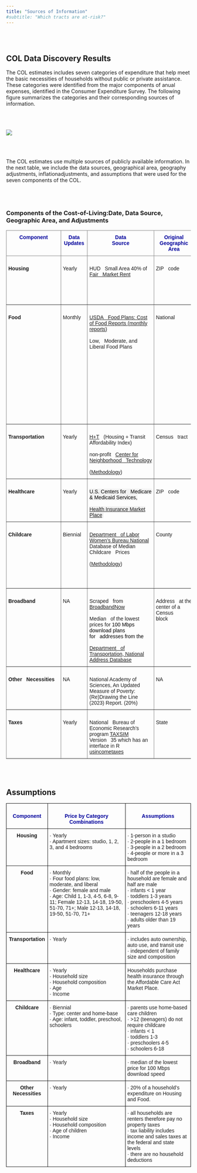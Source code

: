 ```yaml
---
title: "Sources of Information"
#subtitle: "Which tracts are at-risk?"
---
```


<br>
<br>


## COL Data Discovery Results

 
The COL estimates includes seven categories of expenditure that help meet the basic necessities of households without public or private assistance.  These categories were identified from the major components of anual expenses, identified in the Consumer Expenditure Survey. The following figure summarizes the categories and their corresponding sources of information. 

<br>
<br>

![](img/sources_data.png)  

<br>
<br>

The COL estimates use multiple sources of publicly available information.  In the next table, we include the data sources, geographical area, geography adjustments, inflationadjustments, and assumptions that were used for the seven components of the COL. 

<br>
<br>

### Components of the Cost-of-Living:Date, Data Source, Geographic Area, and Adjustments

<style type="text/css">
.tg  {border-collapse:collapse;border-spacing:0;}
.tg td{border-color:black;border-style:solid;border-width:1px;font-family:Arial, sans-serif;font-size:14px;
  overflow:hidden;padding:10px 5px;word-break:normal;}
.tg th{border-color:black;border-style:solid;border-width:1px;font-family:Arial, sans-serif;font-size:14px;
  font-weight:normal;overflow:hidden;padding:10px 5px;word-break:normal;}
.tg .tg-cttg{border-color:inherit;color:#00009b;font-weight:bold;text-align:center;vertical-align:top}
.tg .tg-fymr{border-color:inherit;font-weight:bold;text-align:left;vertical-align:top}
.tg .tg-0pky{border-color:inherit;text-align:left;vertical-align:top}
</style>
<table class="tg">
<thead>
  <tr>
    <th class="tg-cttg"><span style="font-weight:bold">Component    </span></th>
    <th class="tg-cttg">Data <br>Updates    </th>
    <th class="tg-cttg">Data<br>Source</th>
    <th class="tg-cttg">Original <br>Geographic <br>Area</th>
    <th class="tg-cttg">Geographic<br>Area<br>Adjustment</th>
    <th class="tg-cttg">Inflation<br>(Time)<br>Adjustment</th>
    <th class="tg-cttg">Final<br>Geographic <br>Area</th>
  </tr>
</thead>
<tbody>
  <tr>
    <td class="tg-fymr">&nbsp;&nbsp;&nbsp;<br>Housing&nbsp;&nbsp;&nbsp;</td>
    <td class="tg-0pky">&nbsp;&nbsp;&nbsp;<br>Yearly&nbsp;&nbsp;&nbsp;</td>
    <td class="tg-0pky">&nbsp;&nbsp;&nbsp;<br>HUD&nbsp;&nbsp;&nbsp;Small Area 40% of <a href="https://www.huduser.gov/portal/datasets/fmr/smallarea/index.html">Fair&nbsp;&nbsp;&nbsp;Market Rent</a>&nbsp;&nbsp;&nbsp;&nbsp;</td>
    <td class="tg-0pky">&nbsp;&nbsp;&nbsp;<br>ZIP&nbsp;&nbsp;&nbsp;code<br>&nbsp;&nbsp;&nbsp;<br> &nbsp;&nbsp;&nbsp;</td>
    <td class="tg-0pky">&nbsp;&nbsp;&nbsp;<br>ZIPS&nbsp;&nbsp;&nbsp;codes are distributed to census tracts based on demographic data&nbsp;&nbsp;&nbsp;</td>
    <td class="tg-0pky">&nbsp;&nbsp;&nbsp;<br>NA&nbsp;&nbsp;&nbsp;</td>
    <td class="tg-0pky">&nbsp;&nbsp;&nbsp;<br>Census&nbsp;&nbsp;&nbsp;<br>&nbsp;&nbsp;&nbsp;<br>tract&nbsp;&nbsp;&nbsp;</td>
  </tr>
  <tr>
    <td class="tg-fymr">&nbsp;&nbsp;&nbsp;<br>Food&nbsp;&nbsp;&nbsp;</td>
    <td class="tg-0pky">&nbsp;&nbsp;&nbsp;<br>Monthly&nbsp;&nbsp;&nbsp;</td>
    <td class="tg-0pky">&nbsp;&nbsp;&nbsp;<br><a href="https://www.fns.usda.gov/cnpp/usda-food-plans-cost-food-reports-monthly-reports">USDA&nbsp;&nbsp;&nbsp;Food Plans: Cost of Food Reports (monthly reports)</a><br>&nbsp;&nbsp;&nbsp;<br>Low,&nbsp;&nbsp;&nbsp;Moderate, and Liberal Food Plans&nbsp;&nbsp;&nbsp;</td>
    <td class="tg-0pky">&nbsp;&nbsp;&nbsp;<br>National&nbsp;&nbsp;&nbsp;&nbsp;&nbsp;&nbsp;</td>
    <td class="tg-0pky">&nbsp;&nbsp;&nbsp;<br>National&nbsp;&nbsp;&nbsp;adjusted to the county level using 2020 Feeding America’s Map the Meal Gap&nbsp;&nbsp;&nbsp;estimates at the county and independent city level&nbsp;&nbsp;&nbsp;</td>
    <td class="tg-0pky">&nbsp;&nbsp;&nbsp;<br><a href="https://www.bls.gov/regions/mid-atlantic/news-release/consumerpriceindex_washingtondc.htm#ro3xg01wbu.f.1">Consumer&nbsp;&nbsp;&nbsp;Price Index, Washington-Arlington-Alexandria area – November 2022</a>;<br>&nbsp;&nbsp;&nbsp;<br><a href="https://www.bls.gov/regions/mid-atlantic/news-release/2021/consumerpriceindex_washingtondc_20211210.htm">Consumer&nbsp;&nbsp;&nbsp;Price Index, Washington-Arlington-Alexandria area – November 2021</a><br>&nbsp;&nbsp;&nbsp;<br>(used&nbsp;&nbsp;&nbsp;to adjust the 2020 Feeding America’s Map the Meal Gap data)&nbsp;&nbsp;&nbsp;</td>
    <td class="tg-0pky">&nbsp;&nbsp;&nbsp;<br>County&nbsp;&nbsp;&nbsp;</td>
  </tr>
  <tr>
    <td class="tg-fymr">&nbsp;&nbsp;&nbsp;<br>Transportation&nbsp;&nbsp;&nbsp;</td>
    <td class="tg-0pky">&nbsp;&nbsp;&nbsp;<br>Yearly&nbsp;&nbsp;&nbsp;</td>
    <td class="tg-0pky">&nbsp;&nbsp;&nbsp;<br><a href="https://htaindex.cnt.org/">H+T</a>&nbsp;&nbsp;&nbsp;(Housing + Transit Affordability Index) <br>&nbsp;&nbsp;&nbsp;<br>non-profit&nbsp;&nbsp;&nbsp;<a href="https://cnt.org/">Center for Neighborhood&nbsp;&nbsp;&nbsp;Technology</a><br>&nbsp;&nbsp;&nbsp;<br>(<a href="https://htaindex.cnt.org/about/method-2022.pdf">Methodology</a>)&nbsp;&nbsp;&nbsp;</td>
    <td class="tg-0pky">&nbsp;&nbsp;&nbsp;<br>Census&nbsp;&nbsp;&nbsp;tract&nbsp;&nbsp;&nbsp;</td>
    <td class="tg-0pky">&nbsp;&nbsp;&nbsp;<br>NA&nbsp;&nbsp;&nbsp;</td>
    <td class="tg-0pky">&nbsp;&nbsp;&nbsp;<br>NA&nbsp;&nbsp;&nbsp;</td>
    <td class="tg-0pky">&nbsp;&nbsp;&nbsp;<br>Census&nbsp;&nbsp;&nbsp;<br>&nbsp;&nbsp;&nbsp;<br>tract&nbsp;&nbsp;&nbsp;</td>
  </tr>
  <tr>
    <td class="tg-fymr">&nbsp;&nbsp;&nbsp;<br>Healthcare&nbsp;&nbsp;&nbsp;</td>
    <td class="tg-0pky">&nbsp;&nbsp;&nbsp;<br>Yearly&nbsp;&nbsp;&nbsp;</td>
    <td class="tg-0pky">&nbsp;&nbsp;&nbsp;<br><span style="color:black;background-color:#F2F2F2">U.S. Centers for&nbsp;&nbsp;&nbsp;Medicare &amp; Medicaid Services,</span><br>&nbsp;&nbsp;&nbsp;<br><a href="https://www.healthcare.gov/apply-and-enroll/how-to-apply/"><span style="background-color:#F2F2F2">Health Insurance Market Place</span></a><span style="color:black;background-color:#F2F2F2"> </span>&nbsp;&nbsp;&nbsp;</td>
    <td class="tg-0pky">&nbsp;&nbsp;&nbsp;<br>ZIP&nbsp;&nbsp;&nbsp;code<br>&nbsp;&nbsp;&nbsp;<br> &nbsp;&nbsp;&nbsp;</td>
    <td class="tg-0pky">&nbsp;&nbsp;&nbsp;<br>NA&nbsp;&nbsp;&nbsp;</td>
    <td class="tg-0pky">&nbsp;&nbsp;&nbsp;<br>NA&nbsp;&nbsp;&nbsp;</td>
    <td class="tg-0pky">&nbsp;&nbsp;&nbsp;<br>County&nbsp;&nbsp;&nbsp;</td>
  </tr>
  <tr>
    <td class="tg-fymr">&nbsp;&nbsp;&nbsp;<br>Childcare&nbsp;&nbsp;&nbsp;</td>
    <td class="tg-0pky">&nbsp;&nbsp;&nbsp;<br>Biennial&nbsp;&nbsp;&nbsp;</td>
    <td class="tg-0pky">&nbsp;&nbsp;&nbsp;<br><a href="https://www.dol.gov/agencies/wb/topics/featured-childcare">Department&nbsp;&nbsp;&nbsp;of Labor Women’s Bureau National</a> Database of Median Childcare&nbsp;&nbsp;&nbsp;Prices <br>&nbsp;&nbsp;&nbsp;<br>(<a href="https://www.dol.gov/sites/dolgov/files/WB/media/NationalDatabaseofChildcarePricesTechnicalGuideFinal.pdf">Methodology</a>)&nbsp;&nbsp;&nbsp;</td>
    <td class="tg-0pky">&nbsp;&nbsp;&nbsp;<br>County&nbsp;&nbsp;&nbsp;</td>
    <td class="tg-0pky">&nbsp;&nbsp;&nbsp;<br>NA&nbsp;&nbsp;&nbsp;</td>
    <td class="tg-0pky">&nbsp;&nbsp;&nbsp;<br>Department&nbsp;&nbsp;&nbsp;of Labor Women’s Bureau National Methodology used to impute the Washington,&nbsp;&nbsp;&nbsp;D.C. child care area cost from 2012 to 2022&nbsp;&nbsp;&nbsp;</td>
    <td class="tg-0pky">&nbsp;&nbsp;&nbsp;<br>County&nbsp;&nbsp;&nbsp;</td>
  </tr>
  <tr>
    <td class="tg-fymr">&nbsp;&nbsp;&nbsp;<br>Broadband&nbsp;&nbsp;&nbsp;</td>
    <td class="tg-0pky">&nbsp;&nbsp;&nbsp;<br>NA&nbsp;&nbsp;&nbsp;</td>
    <td class="tg-0pky">&nbsp;&nbsp;&nbsp;<br>Scraped&nbsp;&nbsp;&nbsp;from <a href="https://broadbandnow.com/">BroadbandNow</a><br>&nbsp;&nbsp;&nbsp;<br>Median&nbsp;&nbsp;&nbsp;of the lowest prices for <span style="color:black">100 Mbps download plans for&nbsp;&nbsp;&nbsp;addresses from the</span><br>&nbsp;&nbsp;&nbsp;<br><a href="https://www.transportation.gov/gis/national-address-database">Department&nbsp;&nbsp;&nbsp;of Transportation, National Address Database</a>&nbsp;&nbsp;&nbsp;</td>
    <td class="tg-0pky">&nbsp;&nbsp;&nbsp;<br>Address&nbsp;&nbsp;&nbsp;at the center of a Census block&nbsp;&nbsp;&nbsp;&nbsp;</td>
    <td class="tg-0pky">&nbsp;&nbsp;&nbsp;<br>NA&nbsp;&nbsp;&nbsp;</td>
    <td class="tg-0pky">&nbsp;&nbsp;&nbsp;<br>NA&nbsp;&nbsp;&nbsp;</td>
    <td class="tg-0pky">&nbsp;&nbsp;&nbsp;<br>Census&nbsp;&nbsp;&nbsp;tract&nbsp;&nbsp;&nbsp;</td>
  </tr>
  <tr>
    <td class="tg-fymr">&nbsp;&nbsp;&nbsp;<br>Other&nbsp;&nbsp;&nbsp;Necessities&nbsp;&nbsp;&nbsp;</td>
    <td class="tg-0pky">&nbsp;&nbsp;&nbsp;<br>NA&nbsp;&nbsp;&nbsp;</td>
    <td class="tg-0pky">   <br>National Academy of Sciences, An Updated Measure of Poverty: (Re)Drawing the Line (2023) Report. (20%)</td>
    <td class="tg-0pky">&nbsp;&nbsp;&nbsp;<br>NA&nbsp;&nbsp;&nbsp;</td>
    <td class="tg-0pky">&nbsp;&nbsp;&nbsp;<br>NA&nbsp;&nbsp;&nbsp;</td>
    <td class="tg-0pky">&nbsp;&nbsp;&nbsp;<br>NA&nbsp;&nbsp;&nbsp;</td>
    <td class="tg-0pky">&nbsp;&nbsp;&nbsp;<br>NA&nbsp;&nbsp;&nbsp;</td>
  </tr>
  <tr>
    <td class="tg-fymr">&nbsp;&nbsp;&nbsp;<br>Taxes&nbsp;&nbsp;&nbsp;</td>
    <td class="tg-0pky">&nbsp;&nbsp;&nbsp;<br>Yearly&nbsp;&nbsp;&nbsp;</td>
    <td class="tg-0pky">&nbsp;&nbsp;&nbsp;<br>National&nbsp;&nbsp;&nbsp;Bureau of Economic Research’s program <a href="http://taxsim.nber.org/taxsim35/">TAXSIM</a> Version&nbsp;&nbsp;&nbsp;35 which has an interface in R <a href="https://cran.rstudio.com/web/packages/usincometaxes/vignettes/using-usincometaxes.html">usincometaxes</a>&nbsp;&nbsp;&nbsp;</td>
    <td class="tg-0pky">&nbsp;&nbsp;&nbsp;<br>State&nbsp;&nbsp;&nbsp;</td>
    <td class="tg-0pky">&nbsp;&nbsp;&nbsp;<br>NA&nbsp;&nbsp;&nbsp;</td>
    <td class="tg-0pky">&nbsp;&nbsp;&nbsp;<br>NA&nbsp;&nbsp;&nbsp;</td>
    <td class="tg-0pky">&nbsp;&nbsp;&nbsp;<br>State&nbsp;&nbsp;&nbsp;</td>
  </tr>
</tbody>
</table>


<br>
<br>

## Assumptions

<style type="text/css">
.tg  {border-collapse:collapse;border-spacing:0;}
.tg td{border-color:black;border-style:solid;border-width:1px;font-family:Arial, sans-serif;font-size:14px;
  overflow:hidden;padding:10px 5px;word-break:normal;}
.tg th{border-color:black;border-style:solid;border-width:1px;font-family:Arial, sans-serif;font-size:14px;
  font-weight:normal;overflow:hidden;padding:10px 5px;word-break:normal;}
.tg .tg-pewz{color:#00009b;font-weight:bold;text-align:center;vertical-align:top}
.tg .tg-amwm{font-weight:bold;text-align:center;vertical-align:top}
.tg .tg-0lax{text-align:left;vertical-align:top}
</style>
<table class="tg">
<thead>
  <tr>
    <th class="tg-pewz">    <br>Component    </th>
    <th class="tg-pewz">    <br>Price by Category Combinations    </th>
    <th class="tg-pewz">    <br>Assumptions    </th>
  </tr>
</thead>
<tbody>
  <tr>
    <td class="tg-amwm">Housing</td>
    <td class="tg-0lax">·<span style="font-weight:normal;font-style:normal">   </span>Yearly<br>·<span style="font-weight:normal;font-style:normal">   </span>Apartment sizes: studio, 1, 2, 3, and 4 bedrooms</td>
    <td class="tg-0lax">·<span style="font-weight:normal;font-style:normal">   </span>1-person in a studio<br>·<span style="font-weight:normal;font-style:normal">   </span>2-people in a 1 bedroom<br>·<span style="font-weight:normal;font-style:normal">   </span>3-people in a 2 bedroom<br>·<span style="font-weight:normal;font-style:normal">   </span>4-people or more in a 3 bedroom</td>
  </tr>
  <tr>
    <td class="tg-amwm">Food</td>
    <td class="tg-0lax">·<span style="font-weight:normal;font-style:normal">   </span>Monthly<br>·<span style="font-weight:normal;font-style:normal">   </span>Four food plans: low, moderate, and liberal<br>·<span style="font-weight:normal;font-style:normal">   </span>Gender: female and male<br>·<span style="font-weight:normal;font-style:normal">   </span>Age: Child 1, 1-3, 4-5, 6-8, 9-11; Female 12-13, 14-18, 19-50, 51-70, 71+; Male 12-13, 14-18, 19-50, 51-70, 71+   </td>
    <td class="tg-0lax">·<span style="font-weight:normal;font-style:normal">  </span>half of the people in a household are female and half are male<br>·<span style="font-weight:normal;font-style:normal">  </span>infants &lt; 1 year<br>·<span style="font-weight:normal;font-style:normal">  </span>toddlers 1-3 years<br>·<span style="font-weight:normal;font-style:normal">  </span>preschoolers 4-5 years<br>·<span style="font-weight:normal;font-style:normal">  </span>schoolers 6-11 years<br>·<span style="font-weight:normal;font-style:normal">  </span>teenagers 12-18 years<br>·<span style="font-weight:normal;font-style:normal">  </span>adults older than 19 years</td>
  </tr>
  <tr>
    <td class="tg-amwm">Transportation</td>
    <td class="tg-0lax">·<span style="font-weight:normal;font-style:normal">   </span>Yearly<br> </td>
    <td class="tg-0lax">·<span style="font-weight:normal;font-style:normal">  </span>includes auto ownership, auto use, and transit use<br>·<span style="font-weight:normal;font-style:normal">  </span>independent of family size and composition</td>
  </tr>
  <tr>
    <td class="tg-amwm">Healthcare</td>
    <td class="tg-0lax">·<span style="font-weight:normal;font-style:normal">   </span>Yearly<br>·<span style="font-weight:normal;font-style:normal">   </span>Household size<br>·<span style="font-weight:normal;font-style:normal">   </span>Household composition<br>·<span style="font-weight:normal;font-style:normal">   </span>Age<br>·<span style="font-weight:normal;font-style:normal">   </span>Income</td>
    <td class="tg-0lax">Households purchase health insurance through the Affordable Care Act Market Place.</td>
  </tr>
  <tr>
    <td class="tg-amwm">Childcare</td>
    <td class="tg-0lax">·<span style="font-weight:normal;font-style:normal">   </span>Biennial<br>·<span style="font-weight:normal;font-style:normal">   </span>Type: center and home-base<br>·<span style="font-weight:normal;font-style:normal">   </span>Age: infant, toddler, preschool, schoolers</td>
    <td class="tg-0lax">·<span style="font-weight:normal;font-style:normal">  </span>parents use home-based care children<br>·<span style="font-weight:normal;font-style:normal">  </span>&gt;12 (teenagers) do not require childcare<br>·<span style="font-weight:normal;font-style:normal">  </span>infants &lt; 1<br>·<span style="font-weight:normal;font-style:normal">  </span>toddlers 1-3<br>·<span style="font-weight:normal;font-style:normal">  </span>preschoolers 4-5<br>·<span style="font-weight:normal;font-style:normal">  </span>schoolers 6-18</td>
  </tr>
  <tr>
    <td class="tg-amwm">Broadband</td>
    <td class="tg-0lax">·<span style="font-weight:normal;font-style:normal">   </span>Yearly<br> </td>
    <td class="tg-0lax">·<span style="font-weight:normal;font-style:normal">  </span>median of the lowest price for 100 Mbps download speed</td>
  </tr>
  <tr>
    <td class="tg-amwm">Other Necessities</td>
    <td class="tg-0lax">·<span style="font-weight:normal;font-style:normal">   </span>Yearly<br> </td>
    <td class="tg-0lax">·<span style="font-weight:normal;font-style:normal">  </span>20% of a household's expenditure on Housing and Food.</td>
  </tr>
  <tr>
    <td class="tg-amwm">Taxes</td>
    <td class="tg-0lax">·<span style="font-weight:normal;font-style:normal">   </span>Yearly<br>·<span style="font-weight:normal;font-style:normal">   </span>Household size<br>·<span style="font-weight:normal;font-style:normal">   </span>Household composition<br>·<span style="font-weight:normal;font-style:normal">   </span>Age of children<br>·<span style="font-weight:normal;font-style:normal">   </span>Income</td>
    <td class="tg-0lax">·<span style="font-weight:normal;font-style:normal">  </span>all households are renters therefore pay no property taxes<br>·<span style="font-weight:normal;font-style:normal">  </span>tax liability includes income and sales taxes at the federal and state levels<br>·<span style="font-weight:normal;font-style:normal">  </span>there are no household deductions</td>
  </tr>
</tbody>
</table>


